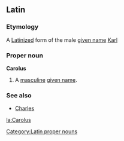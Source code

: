 ==Latin==
===Etymology===
A [[Latinize]]d form of the {{G.|la}} male [[given name]] [[Karl]]

===Proper noun===
'''Carolus'''

# A [[masculine]] [[given name]].

===See also===
*[[Charles]]

[[Category:Latin proper nouns]]

[[la:Carolus]]